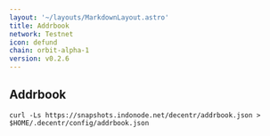 ```yaml
---
layout: '~/layouts/MarkdownLayout.astro'
title: Addrbook
network: Testnet
icon: defund
chain: orbit-alpha-1
version: v0.2.6
---
```

## Addrbook

```
curl -Ls https://snapshots.indonode.net/decentr/addrbook.json > $HOME/.decentr/config/addrbook.json
```